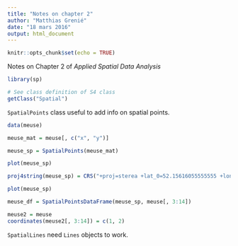 ```yaml
---
title: "Notes on chapter 2"
author: "Matthias Grenié"
date: "18 mars 2016"
output: html_document
---
```


```r
knitr::opts_chunk$set(echo = TRUE)
```

Notes on Chapter 2 of *Applied Spatial Data Analysis*

```r
library(sp)

# See class definition of S4 class
getClass("Spatial")
```

`SpatialPoints` class useful to add info on spatial points.

```r
data(meuse)

meuse_mat = meuse[, c("x", "y")]

meuse_sp = SpatialPoints(meuse_mat)

plot(meuse_sp)

proj4string(meuse_sp) = CRS("+proj=sterea +lat_0=52.15616055555555 +lon_0=5.38763888888889 +k=0.9999079 +x_0=155000 +y_0=463000 +ellps=bessel +units=m +no_defs")

plot(meuse_sp)

meuse_df = SpatialPointsDataFrame(meuse_sp, meuse[, 3:14])

meuse2 = meuse
coordinates(meuse2[, 3:14]) = c(1, 2)
```

`SpatialLines` need `Lines` objects to work.
